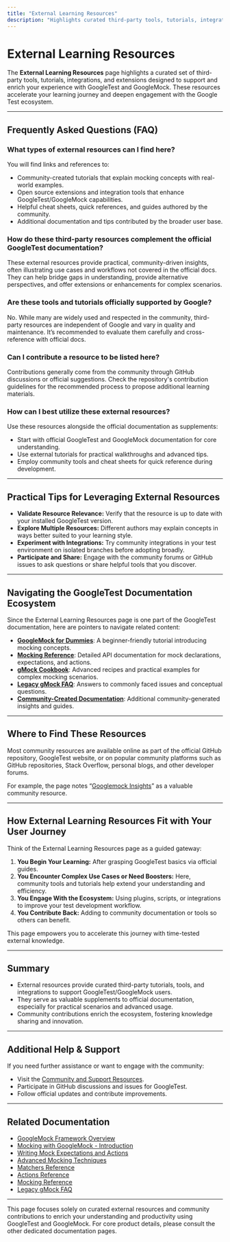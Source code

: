 ```yaml
---
title: "External Learning Resources"
description: "Highlights curated third-party tools, tutorials, integrations, and extensions that support or enrich working with GoogleTest/GoogleMock, accelerating user learning and ecosystem engagement."
---
```


# External Learning Resources

The **External Learning Resources** page highlights a curated set of third-party tools, tutorials, integrations, and extensions designed to support and enrich your experience with GoogleTest and GoogleMock. These resources accelerate your learning journey and deepen engagement with the Google Test ecosystem.

---

## Frequently Asked Questions (FAQ)

### What types of external resources can I find here?
You will find links and references to:
- Community-created tutorials that explain mocking concepts with real-world examples.
- Open source extensions and integration tools that enhance GoogleTest/GoogleMock capabilities.
- Helpful cheat sheets, quick references, and guides authored by the community.
- Additional documentation and tips contributed by the broader user base.

### How do these third-party resources complement the official GoogleTest documentation?
These external resources provide practical, community-driven insights, often illustrating use cases and workflows not covered in the official docs. They can help bridge gaps in understanding, provide alternative perspectives, and offer extensions or enhancements for complex scenarios.

### Are these tools and tutorials officially supported by Google?
No. While many are widely used and respected in the community, third-party resources are independent of Google and vary in quality and maintenance. It’s recommended to evaluate them carefully and cross-reference with official docs.

### Can I contribute a resource to be listed here?
Contributions generally come from the community through GitHub discussions or official suggestions. Check the repository's contribution guidelines for the recommended process to propose additional learning materials.

### How can I best utilize these external resources?
Use these resources alongside the official documentation as supplements:
- Start with official GoogleTest and GoogleMock documentation for core understanding.
- Use external tutorials for practical walkthroughs and advanced tips.
- Employ community tools and cheat sheets for quick reference during development.

---

## Practical Tips for Leveraging External Resources

- **Validate Resource Relevance:** Verify that the resource is up to date with your installed GoogleTest version.
- **Explore Multiple Resources:** Different authors may explain concepts in ways better suited to your learning style.
- **Experiment with Integrations:** Try community integrations in your test environment on isolated branches before adopting broadly.
- **Participate and Share:** Engage with the community forums or GitHub issues to ask questions or share helpful tools that you discover.

---

## Navigating the GoogleTest Documentation Ecosystem

Since the External Learning Resources page is one part of the GoogleTest documentation, here are pointers to navigate related content:

- **[GoogleMock for Dummies](https://google.github.io/googletest/gmock_for_dummies.html)**: A beginner-friendly tutorial introducing mocking concepts.
- **[Mocking Reference](docs/reference/mocking.md)**: Detailed API documentation for mock declarations, expectations, and actions.
- **[gMock Cookbook](docs/gmock_cook_book.md)**: Advanced recipes and practical examples for complex mocking scenarios.
- **[Legacy gMock FAQ](docs/gmock_faq.md)**: Answers to commonly faced issues and conceptual questions.
- **[Community-Created Documentation](docs/community_created_documentation.md)**: Additional community-generated insights and guides.

---

## Where to Find These Resources

Most community resources are available online as part of the official GitHub repository, GoogleTest website, or on popular community platforms such as GitHub repositories, Stack Overflow, personal blogs, and other developer forums.

For example, the page notes “[Googlemock Insights](https://github.com/ElectricRCAircraftGuy/eRCaGuy_dotfiles/blob/master/googletest/insights.md)” as a valuable community resource.

---

## How External Learning Resources Fit with Your User Journey

Think of the External Learning Resources page as a guided gateway:

1. **You Begin Your Learning:** After grasping GoogleTest basics via official guides.
2. **You Encounter Complex Use Cases or Need Boosters:** Here, community tools and tutorials help extend your understanding and efficiency.
3. **You Engage With the Ecosystem:** Using plugins, scripts, or integrations to improve your test development workflow.
4. **You Contribute Back:** Adding to community documentation or tools so others can benefit.

This page empowers you to accelerate this journey with time-tested external knowledge.

---

## Summary
- External resources provide curated third-party tutorials, tools, and integrations to support GoogleTest/GoogleMock users.
- They serve as valuable supplements to official documentation, especially for practical scenarios and advanced usage.
- Community contributions enrich the ecosystem, fostering knowledge sharing and innovation.

---

## Additional Help & Support

If you need further assistance or want to engage with the community:

- Visit the [Community and Support Resources](https://github.com/google/googletest/blob/main/docs/community_created_documentation.md).
- Participate in GitHub discussions and issues for GoogleTest.
- Follow official updates and contribute improvements.

---

## Related Documentation

- [GoogleMock Framework Overview](googlemock/README.md)
- [Mocking with GoogleMock - Introduction](guides/mocking-with-googlemock/introduction-to-mocking.mdx)
- [Writing Mock Expectations and Actions](guides/mocking-with-googlemock/writing-mock-expectations.mdx)
- [Advanced Mocking Techniques](guides/mocking-with-googlemock/advanced-mocking-techniques.mdx)
- [Matchers Reference](api-reference/matcher-action-references/matchers-reference.mdx)
- [Actions Reference](api-reference/matcher-action-references/actions-reference.mdx)
- [Mocking Reference](docs/reference/mocking.md)
- [Legacy gMock FAQ](docs/gmock_faq.md)

---

<Note>
This page focuses solely on curated external resources and community contributions to enrich your understanding and productivity using GoogleTest and GoogleMock. For core product details, please consult the other dedicated documentation pages.
</Note>

